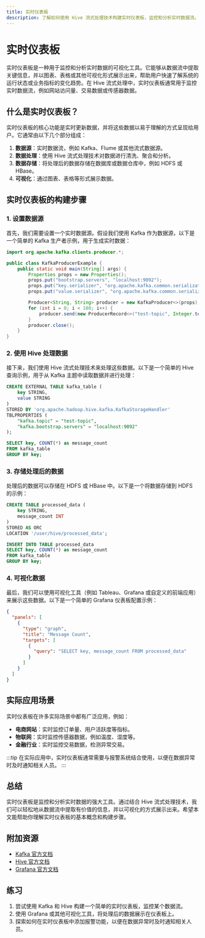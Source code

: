```yaml
---
title: 实时仪表板
description: 了解如何使用 Hive 流式处理技术构建实时仪表板，监控和分析实时数据流。
---
```


# 实时仪表板

实时仪表板是一种用于监控和分析实时数据的可视化工具。它能够从数据流中提取关键信息，并以图表、表格或其他可视化形式展示出来，帮助用户快速了解系统的运行状态或业务指标的变化趋势。在 Hive 流式处理中，实时仪表板通常用于监控实时数据流，例如网站访问量、交易数据或传感器数据。

## 什么是实时仪表板？

实时仪表板的核心功能是实时更新数据，并将这些数据以易于理解的方式呈现给用户。它通常由以下几个部分组成：

1. **数据源**：实时数据流，例如 Kafka、Flume 或其他流式数据源。
2. **数据处理**：使用 Hive 流式处理技术对数据进行清洗、聚合和分析。
3. **数据存储**：将处理后的数据存储在数据库或数据仓库中，例如 HDFS 或 HBase。
4. **可视化**：通过图表、表格等形式展示数据。

## 实时仪表板的构建步骤

### 1. 设置数据源

首先，我们需要设置一个实时数据源。假设我们使用 Kafka 作为数据源，以下是一个简单的 Kafka 生产者示例，用于生成实时数据：

```java
import org.apache.kafka.clients.producer.*;

public class KafkaProducerExample {
    public static void main(String[] args) {
        Properties props = new Properties();
        props.put("bootstrap.servers", "localhost:9092");
        props.put("key.serializer", "org.apache.kafka.common.serialization.StringSerializer");
        props.put("value.serializer", "org.apache.kafka.common.serialization.StringSerializer");

        Producer<String, String> producer = new KafkaProducer<>(props);
        for (int i = 0; i < 100; i++) {
            producer.send(new ProducerRecord<>("test-topic", Integer.toString(i), "message-" + i));
        }
        producer.close();
    }
}
```

### 2. 使用 Hive 处理数据

接下来，我们使用 Hive 流式处理技术来处理这些数据。以下是一个简单的 Hive 查询示例，用于从 Kafka 主题中读取数据并进行处理：

```sql
CREATE EXTERNAL TABLE kafka_table (
    key STRING,
    value STRING
)
STORED BY 'org.apache.hadoop.hive.kafka.KafkaStorageHandler'
TBLPROPERTIES (
    "kafka.topic" = "test-topic",
    "kafka.bootstrap.servers" = "localhost:9092"
);

SELECT key, COUNT(*) as message_count
FROM kafka_table
GROUP BY key;
```

### 3. 存储处理后的数据

处理后的数据可以存储在 HDFS 或 HBase 中。以下是一个将数据存储到 HDFS 的示例：

```sql
CREATE TABLE processed_data (
    key STRING,
    message_count INT
)
STORED AS ORC
LOCATION '/user/hive/processed_data';

INSERT INTO TABLE processed_data
SELECT key, COUNT(*) as message_count
FROM kafka_table
GROUP BY key;
```

### 4. 可视化数据

最后，我们可以使用可视化工具（例如 Tableau、Grafana 或自定义的前端应用）来展示这些数据。以下是一个简单的 Grafana 仪表板配置示例：

```json
{
  "panels": [
    {
      "type": "graph",
      "title": "Message Count",
      "targets": [
        {
          "query": "SELECT key, message_count FROM processed_data"
        }
      ]
    }
  ]
}
```

## 实际应用场景

实时仪表板在许多实际场景中都有广泛应用，例如：

- **电商网站**：实时监控订单量、用户活跃度等指标。
- **物联网**：实时监控传感器数据，例如温度、湿度等。
- **金融行业**：实时监控交易数据，检测异常交易。

:::tip
在实际应用中，实时仪表板通常需要与报警系统结合使用，以便在数据异常时及时通知相关人员。
:::

## 总结

实时仪表板是监控和分析实时数据的强大工具。通过结合 Hive 流式处理技术，我们可以轻松地从数据流中提取有价值的信息，并以可视化的方式展示出来。希望本文能帮助你理解实时仪表板的基本概念和构建步骤。

## 附加资源

- [Kafka 官方文档](https://kafka.apache.org/documentation/)
- [Hive 官方文档](https://cwiki.apache.org/confluence/display/Hive/Home)
- [Grafana 官方文档](https://grafana.com/docs/)

## 练习

1. 尝试使用 Kafka 和 Hive 构建一个简单的实时仪表板，监控某个数据流。
2. 使用 Grafana 或其他可视化工具，将处理后的数据展示在仪表板上。
3. 探索如何在实时仪表板中添加报警功能，以便在数据异常时及时通知相关人员。
